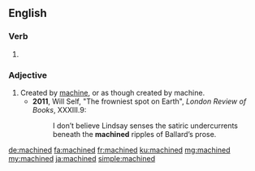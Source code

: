 ==English==

===Verb===
{{head|en|verb form}}

# {{en-past of|machine}}

===Adjective===
{{en-adj}}

# Created by [[machine]], or as though created by machine.
#* '''2011''', Will Self, "The frowniest spot on Earth", ''London Review of Books'', XXXIII.9:
#*: I don’t believe Lindsay senses the satiric undercurrents beneath the '''machined''' ripples of Ballard’s prose.

[[de:machined]]
[[fa:machined]]
[[fr:machined]]
[[ku:machined]]
[[mg:machined]]
[[my:machined]]
[[ja:machined]]
[[simple:machined]]